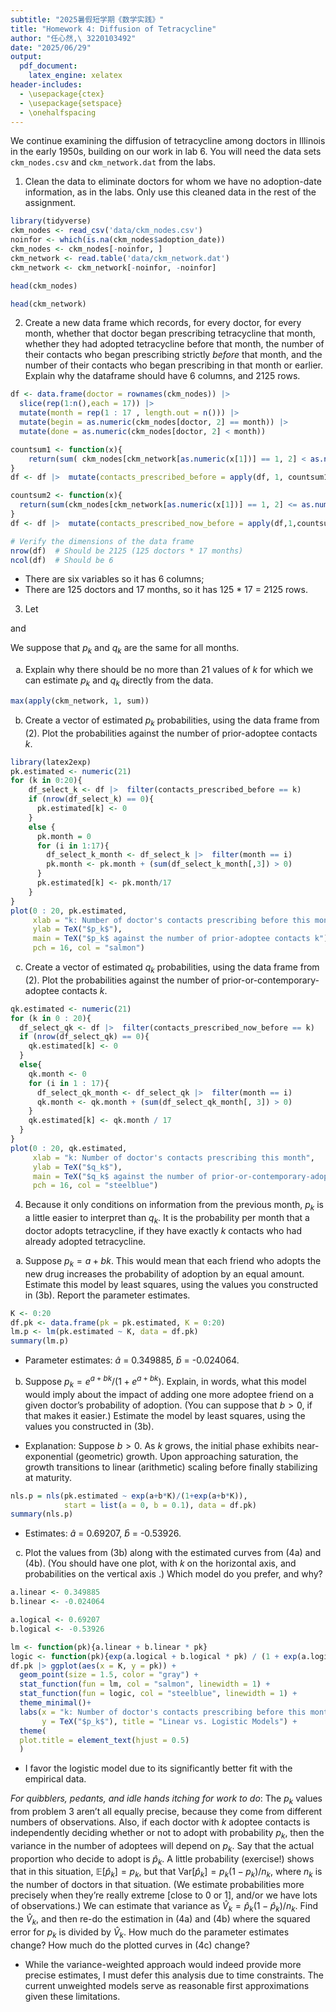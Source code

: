```yaml
---
subtitle: "2025暑假短学期《数学实践》"
title: "Homework 4: Diffusion of Tetracycline"
author: "任心然,\ 3220103492"
date: "2025/06/29"
output:
  pdf_document:
    latex_engine: xelatex
header-includes:
  - \usepackage{ctex}
  - \usepackage{setspace}
  - \onehalfspacing
---
```


We continue examining the diffusion of tetracycline among doctors in Illinois in the early 1950s, building on our work in lab 6.  You will need the data sets `ckm_nodes.csv` and `ckm_network.dat` from the labs.

1. Clean the data to eliminate doctors for whom we have no adoption-date information, as in the labs.  Only use this cleaned data in the rest of the assignment.
```r
library(tidyverse)
ckm_nodes <- read_csv('data/ckm_nodes.csv') 
noinfor <- which(is.na(ckm_nodes$adoption_date))
ckm_nodes <- ckm_nodes[-noinfor, ]
ckm_network <- read.table('data/ckm_network.dat')
ckm_network <- ckm_network[-noinfor, -noinfor]
```

```r
head(ckm_nodes)
```

```r
head(ckm_network)
```

2. Create a new data frame which records, for every doctor, for every month, whether that doctor began prescribing tetracycline that month, whether they had adopted tetracycline before that month, the number of their contacts who began prescribing strictly _before_ that month, and the number of their contacts who began prescribing in that month or earlier.  Explain why the dataframe should have 6 columns, and 2125 rows. 
```r
df <- data.frame(doctor = rownames(ckm_nodes)) |> 
  slice(rep(1:n(),each = 17)) |> 
  mutate(month = rep(1 : 17 , length.out = n())) |> 
  mutate(begin = as.numeric(ckm_nodes[doctor, 2] == month)) |>  
  mutate(done = as.numeric(ckm_nodes[doctor, 2] < month))

countsum1 <- function(x){
    return(sum( ckm_nodes[ckm_network[as.numeric(x[1])] == 1, 2] < as.numeric(x[2])))
}
df <- df |>  mutate(contacts_prescribed_before = apply(df, 1, countsum1))

countsum2 <- function(x){
  return(sum(ckm_nodes[ckm_network[as.numeric(x[1])] == 1, 2] <= as.numeric(x[2])))
}
df <- df |>  mutate(contacts_prescribed_now_before = apply(df,1,countsum2))
```
```r
# Verify the dimensions of the data frame
nrow(df)  # Should be 2125 (125 doctors * 17 months)
ncol(df)  # Should be 6
```

- There are six variables so it has 6 columns;
- There are 125 doctors and 17 months, so it has 125 * 17 = 2125 rows.

3.  Let

```{=latex}
    \begin{equation}
    \begin{split}
    p_k & = \Pr(\text{A doctor starts prescribing tetracycline this month} \mid \\
     & \text{Number of doctor's contacts prescribing before this month}=k) 
     \end{split}
     \end{equation}
```

and

```{=latex}
    \begin{equation}
    \begin{split}
     q_k & = \Pr(\text{A doctor starts prescribing tetracycline this month} \mid \\ 
     & \text{Number of doctor's contacts prescribing this month}=k)
     \end{split}
     \end{equation}
```

   We suppose that $p_k$ and $q_k$ are the same for all months.
  
  a. Explain why there should be no more than $21$ values of $k$ for which we can estimate $p_k$ and $q_k$ directly from the data.
```r
max(apply(ckm_network, 1, sum))
```
  b. Create a vector of estimated $p_k$ probabilities, using the data frame from (2).  Plot the probabilities against the number of prior-adoptee contacts $k$.
```r
library(latex2exp)
pk.estimated <- numeric(21)
for (k in 0:20){
    df_select_k <- df |>  filter(contacts_prescribed_before == k) 
    if (nrow(df_select_k) == 0){
      pk.estimated[k] <- 0
    }
    else {
      pk.month = 0
      for (i in 1:17){
        df_select_k_month <- df_select_k |>  filter(month == i)
        pk.month <- pk.month + (sum(df_select_k_month[,3]) > 0)
      }
      pk.estimated[k] <- pk.month/17
    }
}
plot(0 : 20, pk.estimated,
     xlab = "k: Number of doctor's contacts prescribing before this month", 
     ylab = TeX("$p_k$"),
     main = TeX("$p_k$ against the number of prior-adoptee contacts k"), 
     pch = 16, col = "salmon")
```

  c. Create a vector of estimated $q_k$ probabilities, using the data frame from (2). Plot the probabilities against the number of prior-or-contemporary-adoptee contacts $k$.
```r
qk.estimated <- numeric(21)
for (k in 0 : 20){
  df_select_qk <- df |>  filter(contacts_prescribed_now_before == k)
  if (nrow(df_select_qk) == 0){
    qk.estimated[k] <- 0
  }
  else{
    qk.month <- 0
    for (i in 1 : 17){
      df_select_qk_month <- df_select_qk |>  filter(month == i)
      qk.month <- qk.month + (sum(df_select_qk_month[, 3]) > 0)
    }
    qk.estimated[k] <- qk.month / 17
  }
}
plot(0 : 20, qk.estimated,
     xlab = "k: Number of doctor's contacts prescribing this month", 
     ylab = TeX("$q_k$"),
     main = TeX("$q_k$ against the number of prior-or-contemporary-adoptee contacts k"),
     pch = 16, col = "steelblue")
```

4. Because it only conditions on information from the previous month, $p_k$ is a little easier to interpret than $q_k$.  It is the probability per month that a doctor adopts tetracycline, if they have exactly $k$ contacts who had already adopted tetracycline.
  a. Suppose $p_k = a + bk$.  This would mean that each friend who adopts the new drug increases the probability of adoption by an equal amount.  Estimate this model by least squares, using the values you constructed in (3b).  Report the parameter estimates.
```r
K <- 0:20
df.pk <- data.frame(pk = pk.estimated, K = 0:20)
lm.p <- lm(pk.estimated ~ K, data = df.pk)
summary(lm.p)
```
  - Parameter estimates: $\hat{a}$ = 0.349885, $\hat{b}$ = -0.024064.
  b. Suppose $p_k = e^{a+bk}/(1+e^{a+bk})$.  Explain, in words, what this model would imply about the impact of adding one more adoptee friend on a given doctor's probability of adoption.  (You can suppose that $b > 0$, if that makes it easier.)  Estimate the model by least squares, using the values you constructed in (3b).
  - Explanation: Suppose $b > 0$. As $k$ grows, the initial phase exhibits near-exponential (geometric) growth. Upon approaching saturation, the growth transitions to linear (arithmetic) scaling before finally stabilizing at maturity.
```r
nls.p = nls(pk.estimated ~ exp(a+b*K)/(1+exp(a+b*K)), 
            start = list(a = 0, b = 0.1), data = df.pk)
summary(nls.p)
```
  - Estimates: $\hat{a}$ = 0.69207, $\hat{b}$ = -0.53926.
  c. Plot the values from (3b) along with the estimated curves from (4a) and (4b).  (You should have one plot, with $k$ on the horizontal axis, and probabilities on the vertical axis .)  Which model do you prefer, and why?
```r
a.linear <- 0.349885
b.linear <- -0.024064

a.logical <- 0.69207
b.logical <- -0.53926

lm <- function(pk){a.linear + b.linear * pk}
logic <- function(pk){exp(a.logical + b.logical * pk) / (1 + exp(a.logical + b.logical * pk))}
df.pk |> ggplot(aes(x = K, y = pk)) + 
  geom_point(size = 1.5, color = "gray") +
  stat_function(fun = lm, col = "salmon", linewidth = 1) +
  stat_function(fun = logic, col = "steelblue", linewidth = 1) +
  theme_minimal()+
  labs(x = "k: Number of doctor's contacts prescribing before this month", 
       y = TeX("$p_k$"), title = "Linear vs. Logistic Models") +
  theme(
  plot.title = element_text(hjust = 0.5)
  )
```

  - I favor the logistic model due to its significantly better fit with the empirical data.

\newpage
_For quibblers, pedants, and idle hands itching for work to do_: The $p_k$ values from problem 3 aren't all equally precise, because they come from different numbers of observations.  Also, if each doctor with $k$ adoptee contacts is independently deciding whether or not to adopt with probability $p_k$, then the variance in the number of adoptees will depend on $p_k$.  Say that the actual proportion who decide to adopt is $\hat{p}_k$.  A little probability (exercise!) shows that in this situation, $\mathbb{E}[\hat{p}_k] = p_k$, but that $\mathrm{Var}[\hat{p}_k] = p_k(1-p_k)/n_k$, where $n_k$ is the number of doctors in that situation.  (We estimate probabilities more precisely when they're really extreme [close to 0 or 1], and/or we have lots of observations.)  We can estimate that variance as $\hat{V}_k = \hat{p}_k(1-\hat{p}_k)/n_k$.  Find the $\hat{V}_k$, and then re-do the estimation in (4a) and (4b) where the squared error for $p_k$ is divided by $\hat{V}_k$.  How much do the parameter estimates change?  How much do the plotted curves in (4c) change?

- While the variance-weighted approach would indeed provide more precise estimates, I must defer this analysis due to time constraints. The current unweighted models serve as reasonable first approximations given these limitations.